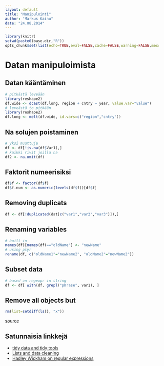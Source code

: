 ```yaml
---
layout: default
title: "Manipulointi"
author: "Markus Kainu"
date: "24.08.2014"
---
```


```r
library(knitr)
setwd(paste0(base.dir,"R"))
opts_chunk$set(list(echo=TRUE,eval=FALSE,cache=FALSE,warning=FALSE,message=FALSE,fig.dir= "figure/"))
```


# Datan manipuloimista


## Datan kääntäminen

```r
# pitkästä leveään
library(reshape2)
df.wide <- dcast(df.long, region + cntry ~ year, value.var="value")
# leveästä to pitkään
library(reshape2)
df.long <- melt(df.wide, id.vars=c("region","cntry"))
```

## Na solujen poistaminen

```r
# yksi muuttuja
df <- df[!is.na(df$Var1),]
# kaikki rivit joilla na
df2 <- na.omit(df) 
```

## Faktorit numeerisiksi

```r
df$f <- factor(df$f)
df$f.num <- as.numeric(levels(df$f))[df$f]
```

## Removing duplicats


```r
df <- df[!duplicated(dat[c("var1","var2","var3")]),]
```


## Renaming variables

```r
# built-in
names(df)[names(df)=="oldName"] <- "newName"
# using plyr
rename(df, c("oldName1"="newName2", "oldName2"="newName2"))
```

## Subset data

```r
# based on regexpr in string
df <- df[ with(df, grepl("phrase", var1), ]


```

## Remove all objects but

```r
rm(list=setdiff(ls(), "x"))
```

[source](http://stackoverflow.com/questions/6190051/how-can-i-remove-all-objects-but-one-from-the-workspace-in-r)


## Satunnaisia linkkejä

- [tidy data and tidy tools](http://vita.had.co.nz/papers/tidy-data-pres.pdf)
- [Lists and data cleaning](https://dl.dropbox.com/u/7710864/courseraPublic/otherResources/lecture3/index.html#1)
- [Hadley Wickham on regular expressions](http://stat405.had.co.nz/lectures/14-reg-exp.pdf)


